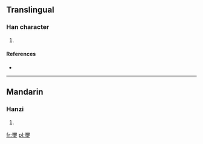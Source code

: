 ==Translingual==

===Han character===
{{Han char|rn=96|rad=玉|as=17|sn=22|four=1110<sub>7</sub>|canj=弓月一土戈 (NBMGI)}}

# {{defn|Han|sort=玉17}}

====References====
* {{Han ref|kx=0745.180|dkj=21349|dj=1153.280|hdz=21146.100|uh=74D5|ud=29909|bh=F6F1|bd=63217}}

----

==Mandarin==

===Hanzi===
{{cmn-hanzi|pin=[[mí]] ([[mi2]])|wg=mi<sup>2</sup>}}

# {{defn|Mandarin|sort=玉17}}

[[fr:瓕]]
[[pl:瓕]]